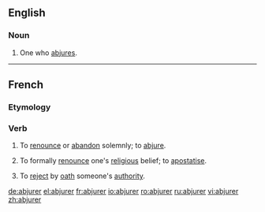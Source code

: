 ==English==
===Noun===
{{en-noun}}

#One who [[abjure]]s.
----
==French==
===Etymology===
{{prefix|ab|jurer|lang=fr}}
===Verb===
{{fr-verb}}

#{{ambitransitive}} {{very|formal|lang=fr}} To [[renounce]] or [[abandon]] solemnly; to [[abjure]].
#{{ambitransitive}} {{religion|lang=fr}} To formally [[renounce]] one's [[religious]] belief; to [[apostatize|apostatise]].
#{{obsolete|lang=fr}} To [[reject]] by [[oath]] someone's [[authority]].

[[de:abjurer]]
[[el:abjurer]]
[[fr:abjurer]]
[[io:abjurer]]
[[ro:abjurer]]
[[ru:abjurer]]
[[vi:abjurer]]
[[zh:abjurer]]
